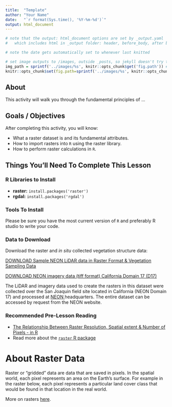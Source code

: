 ```yaml
---
title:  "Template"
author: "Your Name"
date:   "`r format(Sys.time(), '%Y-%m-%d')`"
output: html_document
---
```


```r
# note that the output: html_document options are set by _output.yaml
#   which includes html in _output folder: header, before_body, after body

# note the date gets automatically set to whenever last knitted

# set image outputs to /images, outside _posts, so jekyll doesn't try to parse
img_path = sprintf('../images/%s', knitr::opts_chunk$get('fig.path')) # note trailing slash
knitr::opts_chunk$set(fig.path=sprintf('../images/%s', knitr::opts_chunk$get('fig.path')))
```

## About

This activity will walk you through the fundamental principles of ...

## Goals / Objectives

After completing this activity, you will know:

- What a raster dataset is and its fundamental attributes.
- How to import rasters into `R` using the raster library.
- How to perform raster calculations in `R`.

## Things You'll Need To Complete This Lesson

### R Libraries to Install

- **raster:**  `install.packages('raster')`
- **rgdal:**  `install.packages('rgdal')`

### Tools To Install

Please be sure you have the most current version of `R` and preferably
R studio to write your code.

### Data to Download

Download the raster and *in situ* collected vegetation structure data:

<a href="http://neonhighered.org/Data/LidarActivity/CHM_InSitu_Data.zip" class="btn btn-success"> DOWNLOAD Sample NEON LiDAR data in Raster Format & Vegetation Sampling Data</a>

<a href="{{ site.baseurl }}/data/rasterLayers_tif.zip" class="btn btn-success"> DOWNLOAD NEON imagery data (tiff format) California Domain 17 (D17)</a>

The LiDAR and imagery data used to create the rasters in this dataset were 
collected over the San Joaquin field site located in California (NEON Domain 17) 
and processed at <a href="http://www.neoninc.org" target="_blank" >NEON </a> 
headquarters. The entire dataset can be accessed by request from the NEON website.</p>  

### Recommended Pre-Lesson Reading

- [The Relationship Between Raster Resolution, Spatial extent & Number of Pixels - in R](GIS-Spatial-Data/Working-With-Rasters)
- Read more about the [`raster` R package](http://cran.r-project.org/web/packages/raster/raster.pdf)

# About Raster Data
Raster or "gridded" data are data that are saved in pixels. In the spatial world, 
each pixel represents an area on the Earth's surface. For example in the raster 
below, each pixel represents a particular land cover class that would be found in 
that location in the real world. 

More on rasters [here](/GIS-Spatial-Data/Working-With-Rasters). 